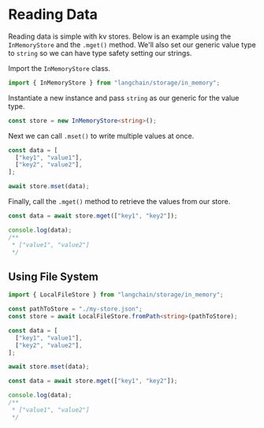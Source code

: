 # Reading Data

Reading data is simple with kv stores. Below is an example using the `InMemoryStore` and the `.mget()` method.
We'll also set our generic value type to `string` so we can have type safety setting our strings.

Import the `InMemoryStore` class.

```typescript
import { InMemoryStore } from "langchain/storage/in_memory";
```

Instantiate a new instance and pass `string` as our generic for the value type.

```typescript
const store = new InMemoryStore<string>();
```

Next we can call `.mset()` to write multiple values at once.

```typescript
const data = [
  ["key1", "value1"],
  ["key2", "value2"],
];

await store.mset(data);
```

Finally, call the `.mget()` method to retrieve the values from our store.

```typescript
const data = await store.mget(["key1", "key2"]);

console.log(data);
/**
 * ["value1", "value2"]
 */
```

## Using File System

```typescript
import { LocalFileStore } from "langchain/storage/in_memory";
```

```typescript
const pathToStore = "./my-store.json";
const store = await LocalFileStore.fromPath<string>(pathToStore);
```

```typescript
const data = [
  ["key1", "value1"],
  ["key2", "value2"],
];

await store.mset(data);
```

```typescript
const data = await store.mget(["key1", "key2"]);

console.log(data);
/**
 * ["value1", "value2"]
 */
```
